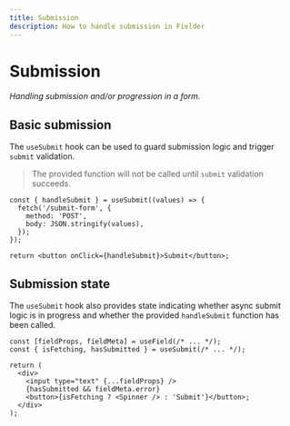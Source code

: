 ```yaml
---
title: Submission
description: How to handle submission in Fielder
---
```


# Submission

_Handling submission and/or progression in a form._

## Basic submission

The `useSubmit` hook can be used to guard submission logic and trigger `submit` validation.

> The provided function will not be called until `submit` validation succeeds.

```tsx
const { handleSubmit } = useSubmit((values) => {
  fetch('/submit-form', {
    method: 'POST',
    body: JSON.stringify(values),
  });
});

return <button onClick={handleSubmit}>Submit</button>;
```

## Submission state

The `useSubmit` hook also provides state indicating whether async submit logic is in progress and whether the provided `handleSubmit` function has been called.

```tsx
const [fieldProps, fieldMeta] = useField(/* ... */);
const { isFetching, hasSubmitted } = useSubmit(/* ... */);

return (
  <div>
    <input type="text" {...fieldProps} />
    {hasSubmitted && fieldMeta.error}
    <button>{isFetching ? <Spinner /> : 'Submit'}</button>;
  </div>
);
```
